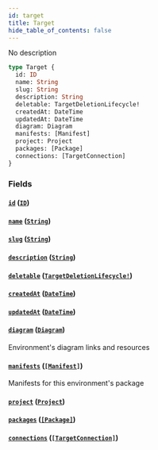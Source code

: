 ```yaml
---
id: target
title: Target
hide_table_of_contents: false
---
```



No description

```graphql
type Target {
  id: ID
  name: String
  slug: String
  description: String
  deletable: TargetDeletionLifecycle!
  createdAt: DateTime
  updatedAt: DateTime
  diagram: Diagram
  manifests: [Manifest]
  project: Project
  packages: [Package]
  connections: [TargetConnection]
}
```


### Fields

#### [`id`](#) ([`ID`](/swapi/scalars/id))




#### [`name`](#) ([`String`](/swapi/scalars/string))




#### [`slug`](#) ([`String`](/swapi/scalars/string))




#### [`description`](#) ([`String`](/swapi/scalars/string))




#### [`deletable`](#) ([`TargetDeletionLifecycle!`](/swapi/objects/target-deletion-lifecycle))




#### [`createdAt`](#) ([`DateTime`](/swapi/scalars/date-time))




#### [`updatedAt`](#) ([`DateTime`](/swapi/scalars/date-time))




#### [`diagram`](#) ([`Diagram`](/swapi/objects/diagram))

Environment's diagram links and resources


#### [`manifests`](#) ([`[Manifest]`](/swapi/objects/manifest))

Manifests for this environment's package


#### [`project`](#) ([`Project`](/swapi/objects/project))




#### [`packages`](#) ([`[Package]`](/swapi/objects/package))




#### [`connections`](#) ([`[TargetConnection]`](/swapi/objects/target-connection))






